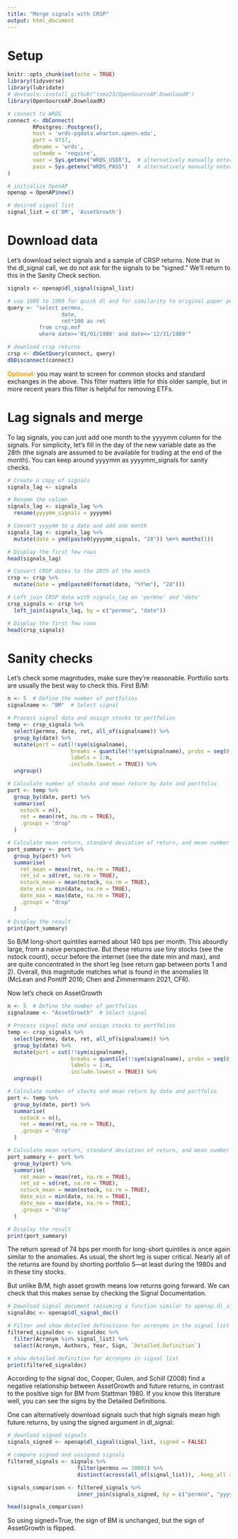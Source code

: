 ```yaml
---
title: "Merge signals with CRSP"
output: html_document
---
```


# Setup

```r
knitr::opts_chunk$set(echo = TRUE)
library(tidyverse)
library(lubridate)
# devtools::install_github("tomz23/OpenSourceAP.DownloadR")
library(OpenSourceAP.DownloadR)

# connect to WRDS 
connect <- dbConnect(
        RPostgres::Postgres(),
        host = 'wrds-pgdata.wharton.upenn.edu',
        port = 9737,
        dbname = 'wrds',
        sslmode = 'require',
        user = Sys.getenv("WRDS_USER"),  # alternatively manually enter WRDS credentials here
        pass = Sys.getenv("WRDS_PASS")   # alternatively manually enter WRDS credentials here
)

# initialize OpenAP
openap = OpenAP$new()

# desired signal list
signal_list = c('BM', 'AssetGrowth')
```

# Download data

Let's download select signals and a sample of CRSP returns. Note that in the dl_signal call, we do not ask for the signals to be "signed." We'll return to this in the Sanity Check section.

```r
signals <- openap$dl_signal(signal_list)
```

```r
# use 1980 to 1989 for quick dl and for similarity to original paper periods
query <- "select permno, 
                 date, 
                 ret*100 as ret 
          from crsp.msf
          where date>='01/01/1980' and date<='12/31/1989'"

# download crsp returns
crsp <- dbGetQuery(connect, query)
dbDisconnect(connect)
```

[Optional:]{style="color: orange; font-weight: bold;"} you may want to screen for common stocks and standard exchanges in the above. This filter matters little for this older sample, but in more recent years this filter is helpful for removing ETFs.

# Lag signals and merge

To lag signals, you can just add one month to the yyyymm column for the signals. For simplicity, let's fill in the day of the new variable date as the 28th (the signals are assumed to be available for trading at the end of the month). You can keep around yyyymm as yyyymm_signals for sanity checks.

```r
# Create a copy of signals
signals_lag <- signals 

# Rename the column
signals_lag <- signals_lag %>%
  rename(yyyymm_signals = yyyymm)

# Convert yyyymm to a date and add one month
signals_lag <- signals_lag %>%
  mutate(date = ymd(paste0(yyyymm_signals, "28")) %m+% months(1))

# Display the first few rows
head(signals_lag)
```

```r
# Convert CRSP dates to the 28th of the month
crsp <- crsp %>%
  mutate(date = ymd(paste0(format(date, "%Y%m"), "28")))

# Left join CRSP data with signals_lag on 'permno' and 'date'
crsp_signals <- crsp %>%
  left_join(signals_lag, by = c("permno", "date"))

# Display the first few rows
head(crsp_signals)
```

# Sanity checks

Let's check some magnitudes, make sure they're reasonable. Portfolio sorts are usually the best way to check this. First B/M:

```r
n <- 5  # Define the number of portfolios
signalname <- "BM"  # Select signal

# Process signal data and assign stocks to portfolios
temp <- crsp_signals %>%
  select(permno, date, ret, all_of(signalname)) %>%
  group_by(date) %>%
  mutate(port = cut(!!sym(signalname), 
                    breaks = quantile(!!sym(signalname), probs = seq(0, 1, length.out = n + 1), na.rm = TRUE), 
                    labels = 1:n, 
                    include.lowest = TRUE)) %>%
  ungroup()

# Calculate number of stocks and mean return by date and portfolio
port <- temp %>%
  group_by(date, port) %>%
  summarise(
    nstock = n(),
    ret = mean(ret, na.rm = TRUE),
    .groups = "drop"
  )

# Calculate mean return, standard deviation of return, and mean number of stocks by portfolio
port_summary <- port %>%
  group_by(port) %>%
  summarise(
    ret_mean = mean(ret, na.rm = TRUE),
    ret_sd = sd(ret, na.rm = TRUE),
    nstock_mean = mean(nstock, na.rm = TRUE),
    date_min = min(date, na.rm = TRUE),
    date_max = max(date, na.rm = TRUE),
    .groups = "drop"
  )

# Display the result
print(port_summary)

```

So B/M long-short quintiles earned about 140 bps per month. This absurdly large, from a naive perspective. But these returns use tiny stocks (see the nstock count), occur before the internet (see the date min and max), and are quite concentrated in the short leg (see return gap between ports 1 and 2). Overall, this magnitude matches what is found in the anomalies lit (McLean and Pontiff 2016; Chen and Zimmermann 2021, CFR).

Now let's check on AssetGrowth

```r
n <- 5  # Define the number of portfolios
signalname <- "AssetGrowth"  # Select signal

# Process signal data and assign stocks to portfolios
temp <- crsp_signals %>%
  select(permno, date, ret, all_of(signalname)) %>%
  group_by(date) %>%
  mutate(port = cut(!!sym(signalname), 
                    breaks = quantile(!!sym(signalname), probs = seq(0, 1, length.out = n + 1), na.rm = TRUE), 
                    labels = 1:n, 
                    include.lowest = TRUE)) %>%
  ungroup()

# Calculate number of stocks and mean return by date and portfolio
port <- temp %>%
  group_by(date, port) %>%
  summarise(
    nstock = n(),
    ret = mean(ret, na.rm = TRUE),
    .groups = "drop"
  )

# Calculate mean return, standard deviation of return, and mean number of stocks by portfolio
port_summary <- port %>%
  group_by(port) %>%
  summarise(
    ret_mean = mean(ret, na.rm = TRUE),
    ret_sd = sd(ret, na.rm = TRUE),
    nstock_mean = mean(nstock, na.rm = TRUE),
    date_min = min(date, na.rm = TRUE),
    date_max = max(date, na.rm = TRUE),
    .groups = "drop"
  )

# Display the result
print(port_summary)


```

The return spread of 74 bps per month for long-short quintiles is once again similar to the anomalies. As usual, the short leg is super critical. Nearly all of the returns are found by shorting portfolio 5---at least during the 1980s and in these tiny stocks.

But unlike B/M, high asset growth means low returns going forward. We can check that this makes sense by checking the Signal Documentation.

```r
# Download signal document (assuming a function similar to openap.dl_signal_doc exists)
signaldoc <- openap$dl_signal_doc()

# Filter and show detailed definitions for acronyms in the signal list
filtered_signaldoc <- signaldoc %>%
  filter(Acronym %in% signal_list) %>%
  select(Acronym, Authors, Year, Sign, `Detailed.Definition`)

# show detailed definition for Acronyms in signal list
print(filtered_signaldoc)
```

According to the signal doc, Cooper, Gulen, and Schill (2008) find a negative relationship between AssetGrowth and future returns, in contrast to the positive sign for BM from Stattman 1980. If you know this literature well, you can see the signs by the Detailed Definitions.

One can alternatively download signals such that high signals mean high future returns, by using the signed argument in dl_signal:

```r
# download signed signals
signals_signed <- openap$dl_signal(signal_list, signed = FALSE)
```

```r
# compare signed and unsigned signals
filtered_signals <- signals %>%
                      filter(permno == 10001) %>%
                      distinct(across(all_of(signal_list)), .keep_all = TRUE)

signals_comparison <- filtered_signals %>%
                      inner_join(signals_signed, by = c("permno", "yyyymm"))

head(signals_comparison)
```

So using signed=True, the sign of BM is unchanged, but the sign of AssetGrowth is flipped.
